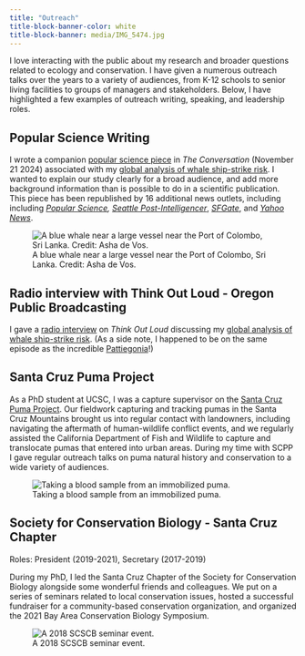 ```yaml
---
title: "Outreach"
title-block-banner-color: white
title-block-banner: media/IMG_5474.jpg
---
```


I love interacting with the public about my research and broader questions related to ecology and conservation. I have given a numerous outreach talks over the years to a variety of audiences, from K-12 schools to senior living facilities to groups of managers and stakeholders. Below, I have highlighted a few examples of outreach writing, speaking, and leadership roles.

## Popular Science Writing

I wrote a companion [popular science piece](https://theconversation.com/new-maps-show-high-risk-zones-for-whale-ship-collisions-vessel-speed-limits-and-rerouting-can-reduce-the-toll-242267?notice=Article+has+been+updated) in *The Conversation* (November 21 2024) associated with my [global analysis of whale ship-strike risk](https://www.science.org/doi/10.1126/science.adp1950). I wanted to explain our study clearly for a broad audience, and add more background information than is possible to do in a scientific publication. This piece has been republished by 16 additional news outlets, including including [*Popular Science*](https://www.popsci.com/environment/new-maps-show-high-risk-zones-for-whale-ship-collisions/)*,* [*Seattle Post-Intelligencer*](https://www.seattlepi.com/news/article/new-maps-show-high-risk-zones-for-whale-ship-19934851.php), [*SFGate*](https://www.sfgate.com/news/article/new-maps-show-high-risk-zones-for-whale-ship-19934851.php), and [*Yahoo News*](https://nz.news.yahoo.com/maps-show-high-risk-zones-190951908.html).

![A blue whale near a large vessel near the Port of Colombo, Sri Lanka. Credit: Asha de Vos.](media/blue_whale_port_of_colombo_asha_de_vos.jpg)

## Radio interview with Think Out Loud - Oregon Public Broadcasting

I gave a [radio interview](https://play.cdnstream1.com/s/opb/think-out-loud/university-of-washington-ca813f) on *Think Out Loud* discussing my [global analysis of whale ship-strike risk](https://www.science.org/doi/10.1126/science.adp1950). (As a side note, I happened to be on the same episode as the incredible [Pattiegonia](https://www.opb.org/article/2024/12/10/in-bend-and-beyond-drag-queen-pattie-gonia-advocates-for-inclusivity-and-diversity-in-the-outdoors/)!)

## Santa Cruz Puma Project

As a PhD student at UCSC, I was a capture supervisor on the [Santa Cruz Puma Project](https://www.santacruzpumas.org/). Our fieldwork capturing and tracking pumas in the Santa Cruz Mountains brought us into regular contact with landowners, including navigating the aftermath of human-wildlife conflict events, and we regularly assisted the California Department of Fish and Wildlife to capture and translocate pumas that entered into urban areas. During my time with SCPP I gave regular outreach talks on puma natural history and conservation to a wide variety of audiences.

![Taking a blood sample from an immobilized puma.](media/Anna%20Justine%20puma%20blood%20draw.jpg)

## Society for Conservation Biology - Santa Cruz Chapter

Roles: President (2019-2021), Secretary (2017-2019)

During my PhD, I led the Santa Cruz Chapter of the Society for Conservation Biology alongside some wonderful friends and colleagues. We put on a series of seminars related to local conservation issues, hosted a successful fundraiser for a community-based conservation organization, and organized the 2021 Bay Area Conservation Biology Symposium.

![A 2018 SCSCB seminar event.](media/2018%20SCB%20and%20CAMINO%20panel.JPG)
